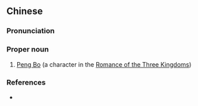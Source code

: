 ==Chinese==
{{zh-forms}}

===Pronunciation===
{{zh-pron
|m=Péng Bó
|cat=pn
}}

===Proper noun===
{{zh-proper noun}}

# [[w:Peng Bo|Peng Bo]] (a character in the [[w:Romance of the Three Kingdoms|Romance of the Three Kingdoms]])

===References===
* {{cite-book
|last=Luo
|first=Guanzhong
|authorlink=w:Luo Guanzhong
|coauthors=
|year=
|title=[[s:Romance of the Three Kingdoms/Chapter 3#20|Romance of the Three Kingdoms/Chapter 3]]
|language=Mandarin/English
|publisher=
|location=
}}